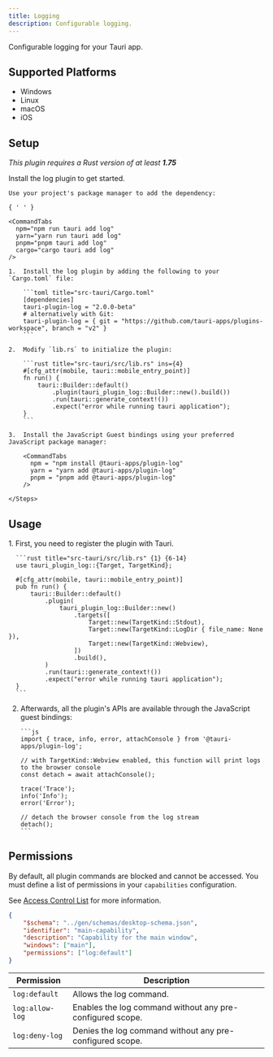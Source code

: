 ```yaml
---
title: Logging
description: Configurable logging.
---
```



<PluginLinks plugin="log" />

Configurable logging for your Tauri app.

## Supported Platforms

- Windows
- Linux
- macOS
- iOS

## Setup

_This plugin requires a Rust version of at least **1.75**_

Install the log plugin to get started.

<Tabs>
  <TabItem label="Automatic" >

    Use your project's package manager to add the dependency:

    { ' ' }

    <CommandTabs
      npm="npm run tauri add log"
      yarn="yarn run tauri add log"
      pnpm="pnpm tauri add log"
      cargo="cargo tauri add log"
    />

  </TabItem>
  <TabItem label = "Manual">
    <Steps>

    1.  Install the log plugin by adding the following to your `Cargo.toml` file:

        ```toml title="src-tauri/Cargo.toml"
        [dependencies]
        tauri-plugin-log = "2.0.0-beta"
        # alternatively with Git:
        tauri-plugin-log = { git = "https://github.com/tauri-apps/plugins-workspace", branch = "v2" }
        ```

    2.  Modify `lib.rs` to initialize the plugin:

        ```rust title="src-tauri/src/lib.rs" ins={4}
        #[cfg_attr(mobile, tauri::mobile_entry_point)]
        fn run() {
            tauri::Builder::default()
                .plugin(tauri_plugin_log::Builder::new().build())
                .run(tauri::generate_context!())
                .expect("error while running tauri application");
        }
        ```

    3.  Install the JavaScript Guest bindings using your preferred JavaScript package manager:

        <CommandTabs
          npm = "npm install @tauri-apps/plugin-log"
          yarn = "yarn add @tauri-apps/plugin-log"
          pnpm = "pnpm add @tauri-apps/plugin-log"
        />

    </Steps>

  </TabItem>
</Tabs>

## Usage

  <Steps>
  1.  First, you need to register the plugin with Tauri.

      ```rust title="src-tauri/src/lib.rs" {1} {6-14}
      use tauri_plugin_log::{Target, TargetKind};

      #[cfg_attr(mobile, tauri::mobile_entry_point)]
      pub fn run() {
          tauri::Builder::default()
              .plugin(
                  tauri_plugin_log::Builder::new()
                      .targets([
                          Target::new(TargetKind::Stdout),
                          Target::new(TargetKind::LogDir { file_name: None }),
                          Target::new(TargetKind::Webview),
                      ])
                      .build(),
              )
              .run(tauri::generate_context!())
              .expect("error while running tauri application");
      }
      ```

  2.  Afterwards, all the plugin's APIs are available through the JavaScript guest bindings:

          ```js
          import { trace, info, error, attachConsole } from '@tauri-apps/plugin-log';

          // with TargetKind::Webview enabled, this function will print logs to the browser console
          const detach = await attachConsole();

          trace('Trace');
          info('Info');
          error('Error');

          // detach the browser console from the log stream
          detach();
          ```

  </Steps>

## Permissions

By default, all plugin commands are blocked and cannot be accessed. You must define a list of permissions in your `capabilities` configuration.

See [Access Control List](/references/v2/acl) for more information.

```json title="src-tauri/capabilities/main.json" ins={6}
{
	"$schema": "../gen/schemas/desktop-schema.json",
	"identifier": "main-capability",
	"description": "Capability for the main window",
	"windows": ["main"],
	"permissions": ["log:default"]
}
```

| Permission      | Description                                               |
| --------------- | --------------------------------------------------------- |
| `log:default`   | Allows the log command.                                   |
| `log:allow-log` | Enables the log command without any pre-configured scope. |
| `log:deny-log`  | Denies the log command without any pre-configured scope.  |
